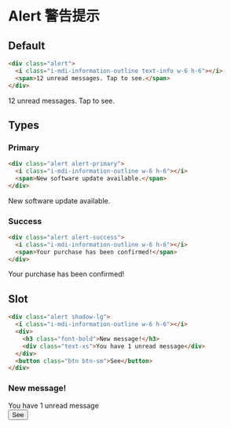 # Alert 警告提示

## Default

```html
<div class="alert">
  <i class="i-mdi-information-outline text-info w-6 h-6"></i>
  <span>12 unread messages. Tap to see.</span>
</div>
```

<div class="alert">
  <i class="i-mdi-information-outline text-info w-6 h-6"></i>
  <span>12 unread messages. Tap to see.</span>
</div>

## Types

### Primary

```html
<div class="alert alert-primary">
  <i class="i-mdi-information-outline w-6 h-6"></i>
  <span>New software update available.</span>
</div>
```

<div class="alert alert-primary">
  <i class="i-mdi-information-outline w-6 h-6"></i>
  <span>New software update available.</span>
</div>

### Success

```html
<div class="alert alert-success">
  <i class="i-mdi-information-outline w-6 h-6"></i>
  <span>Your purchase has been confirmed!</span>
</div>
```

<div class="alert alert-success">
  <i class="i-mdi-information-outline w-6 h-6"></i>
  <span>Your purchase has been confirmed!</span>
</div>

## Slot

```html
<div class="alert shadow-lg">
  <i class="i-mdi-information-outline w-6 h-6"></i>
  <div>
    <h3 class="font-bold">New message!</h3>
    <div class="text-xs">You have 1 unread message</div>
  </div>
  <button class="btn btn-sm">See</button>
</div>
```

<div class="alert shadow-lg">
  <i class="i-mdi-information-outline w-6 h-6"></i>
  <div>
    <h3 class="font-bold">New message!</h3>
    <div class="text-xs">You have 1 unread message</div>
  </div>
  <button class="btn btn-sm">See</button>
</div>
